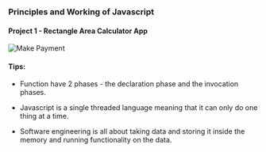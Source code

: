 
### Principles and Working of Javascript

#### Project 1 - Rectangle Area Calculator App

![Make Payment](/calculate.png)

<StackBlitz name="js-3xqbqc" openFile="index.js" view="editor" />

#### Tips:
- Function have 2 phases - the declaration phase  and the invocation phases.

- Javascript is a single threaded language meaning that it can only do one thing at a time.

- Software engineering is all about taking data and storing it inside the memory and running functionality on the data.
